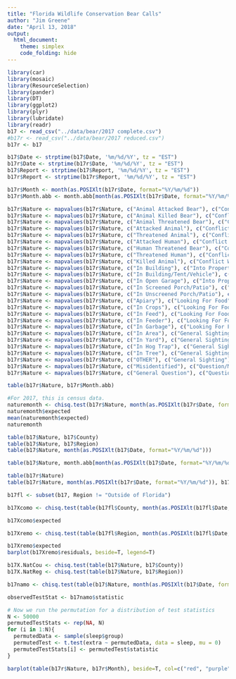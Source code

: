```yaml
---
title: "Florida Wildlife Conservation Bear Calls"
author: "Jim Greene"
date: "April 13, 2018"
output: 
  html_document:
    theme: simplex
    code_folding: hide
---
```


```r
library(car)
library(mosaic)
library(ResourceSelection)
library(pander)
library(DT)
library(ggplot2)
library(plyr)
library(lubridate)
library(readr)
b17 <- read_csv("../data/bear/2017 complete.csv")
#b17r <- read_csv("../data/bear/2017 reduced.csv")
b17r <- b17
```

```r
b17$Date <- strptime(b17$Date, '%m/%d/%Y', tz = "EST")
b17r$Date <- strptime(b17r$Date, '%m/%d/%Y', tz = "EST")
b17$Report <- strptime(b17$Report, '%m/%d/%Y', tz = "EST")
b17r$Report <- strptime(b17r$Report, '%m/%d/%Y', tz = "EST")

b17r$Month <- month(as.POSIXlt(b17r$Date, format="%Y/%m/%d"))
b17r$Month.abb <- month.abb[month(as.POSIXlt(b17r$Date, format="%Y/%m/%d"))]

```

```r
b17r$Nature <- mapvalues(b17r$Nature, c("Animal Attacked Bear"), c("Conflict With Animal"))
b17r$Nature <- mapvalues(b17r$Nature, c("Animal Killed Bear"), c("Conflict With Animal"))
b17r$Nature <- mapvalues(b17r$Nature, c("Animal Threatened Bear"), c("Conflict With Animal"))
b17r$Nature <- mapvalues(b17r$Nature, c("Attacked Animal"), c("Conflict With Animal"))
b17r$Nature <- mapvalues(b17r$Nature, c("Threatened Animal"), c("Conflict With Animal"))
b17r$Nature <- mapvalues(b17r$Nature, c("Attacked Human"), c("Conflict With Human"))
b17r$Nature <- mapvalues(b17r$Nature, c("Human Threatened Bear"), c("Conflict With Human"))
b17r$Nature <- mapvalues(b17r$Nature, c("Threatened Human"), c("Conflict With Human"))
b17r$Nature <- mapvalues(b17r$Nature, c("Killed Animal"), c("Conflict With Animal"))
b17r$Nature <- mapvalues(b17r$Nature, c("In Building"), c("Into Property"))
b17r$Nature <- mapvalues(b17r$Nature, c("In Building/Tent/Vehicle"), c("Into Property"))
b17r$Nature <- mapvalues(b17r$Nature, c("In Open Garage"), c("Into Property"))
b17r$Nature <- mapvalues(b17r$Nature, c("In Screened Porch/Patio"), c("Into Property"))
b17r$Nature <- mapvalues(b17r$Nature, c("In Unscreened Porch/Patio"), c("Into Property"))
b17r$Nature <- mapvalues(b17r$Nature, c("Apiary"), c("Looking For Food"))
b17r$Nature <- mapvalues(b17r$Nature, c("In Crops"), c("Looking For Food"))
b17r$Nature <- mapvalues(b17r$Nature, c("In Feed"), c("Looking For Food"))
b17r$Nature <- mapvalues(b17r$Nature, c("In Feeder"), c("Looking For Food"))
b17r$Nature <- mapvalues(b17r$Nature, c("In Garbage"), c("Looking For Food"))
b17r$Nature <- mapvalues(b17r$Nature, c("In Area"), c("General Sighting"))
b17r$Nature <- mapvalues(b17r$Nature, c("In Yard"), c("General Sighting"))
b17r$Nature <- mapvalues(b17r$Nature, c("In Hog Trap"), c("General Sighting"))
b17r$Nature <- mapvalues(b17r$Nature, c("In Tree"), c("General Sighting"))
b17r$Nature <- mapvalues(b17r$Nature, c("OTHER"), c("General Sighting"))
b17r$Nature <- mapvalues(b17r$Nature, c("Misidentified"), c("Question/Misidentified"))
b17r$Nature <- mapvalues(b17r$Nature, c("General Question"), c("Question/Misidentified"))
```

```r
table(b17r$Nature, b17r$Month.abb)
```



```r
#For 2017, this is census data.
naturemonth <- chisq.test(b17r$Nature, month(as.POSIXlt(b17r$Date, format="%Y/%m/%d")))
naturemonth$expected
mean(naturemonth$expected)
naturemonth
```


```r
table(b17$Nature, b17$County)
table(b17$Nature, b17$Region)
table(b17$Nature, month(as.POSIXlt(b17$Date, format="%Y/%m/%d")))
```

```r
table(b17$Nature, month.abb[month(as.POSIXlt(b17$Date, format="%Y/%m/%d"))], b17$County)
```

```r
table(b17r$Nature)
table(b17r$Nature, month(as.POSIXlt(b17r$Date, format="%Y/%m/%d")), b17r$Region)
```

```r
b17fl <- subset(b17, Region != "Outside of Florida")

b17Xcomo <- chisq.test(table(b17fl$County, month(as.POSIXlt(b17fl$Date, format="%Y/%m/%d"))))

b17Xcomo$expected
```

```r
b17Xremo <- chisq.test(table(b17fl$Region, month(as.POSIXlt(b17fl$Date, format="%Y/%m/%d"))))

b17Xremo$expected
barplot(b17Xremo$residuals, beside=T, legend=T)
```


```r
b17X.NatCou <- chisq.test(table(b17$Nature, b17$County))
b17X.NatReg <- chisq.test(table(b17$Nature, b17$Region))

b17namo <- chisq.test(table(b17$Nature, month(as.POSIXlt(b17$Date, format="%Y/%m/%d"))))

observedTestStat <- b17namo$statistic

# Now we run the permutation for a distribution of test statistics
N <- 50000
permutedTestStats <- rep(NA, N)
for (i in 1:N){
  permutedData <- sample(sleep$group)
  permutedTest <- t.test(extra ~ permutedData, data = sleep, mu = 0)
  permutedTestStats[i] <- permutedTest$statistic
}
```



```r
barplot(table(b17r$Nature, b17r$Month), beside=T, col=c("red", "purple", "green", "yellow", "blue", "pink", "orange", "cyan", "brown", "gray", "magenta"), horiz=F, legend=T, args.legend=list(x="topleft", bty='n', title="Nature of Call"), xlab="Month", main="2017 Bear Calls to FWC")
```
